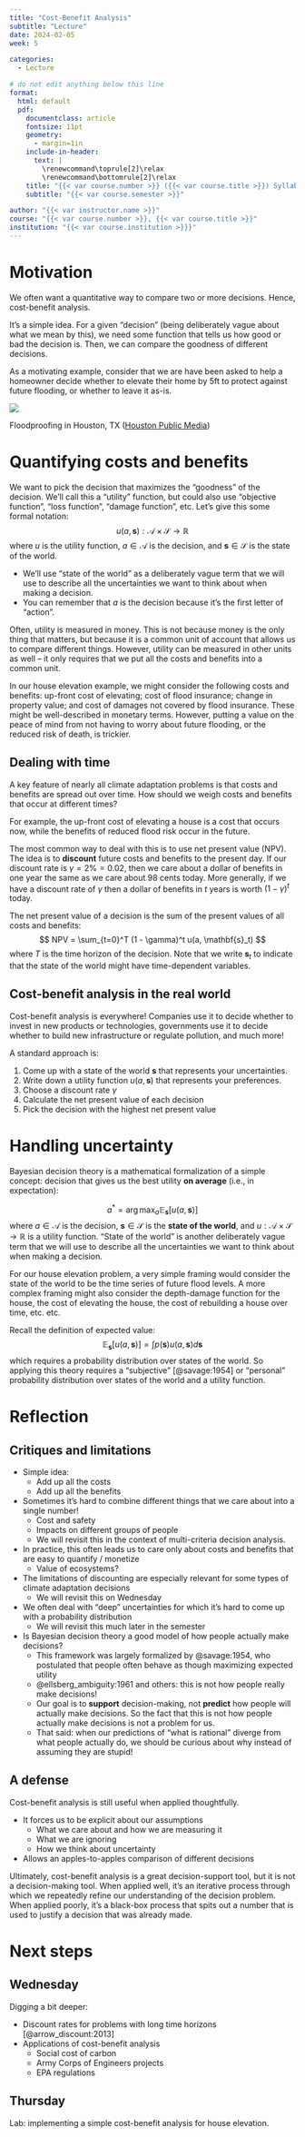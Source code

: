 ```yaml
---
title: "Cost-Benefit Analysis"
subtitle: "Lecture"
date: 2024-02-05
week: 5

categories: 
  - Lecture

# do not edit anything below this line
format:
  html: default
  pdf:
    documentclass: article
    fontsize: 11pt
    geometry:
      - margin=1in  
    include-in-header:
      text: |
        \renewcommand\toprule[2]\relax
        \renewcommand\bottomrule[2]\relax
    title: "{{< var course.number >}} ({{< var course.title >}}) Syllabus"
    subtitle: "{{< var course.semester >}}"

author: "{{< var instructor.name >}}"
course: "{{< var course.number >}}, {{< var course.title >}}"
institution: "{{< var course.institution >}}}"
---
```


# Motivation

We often want a quantitative way to compare two or more decisions.
Hence, cost-benefit analysis.

It's a simple idea.
For a given "decision" (being deliberately vague about what we mean by this), we need some function that tells us how good or bad the decision is.
Then, we can compare the goodness of different decisions.

::: {.callout-tip}
As a motivating example, consider that we are have been asked to help a homeowner decide whether to elevate their home by 5ft to protect against future flooding, or whether to leave it as-is.
:::

::: {#fig-floodproofing}
![](../_assets/img/lee-meyerland-elevation.jpg)

Floodproofing in Houston, TX ([Houston Public Media](https://www.houstonpublicmedia.org/articles/news/2017/10/06/240934/many-houstonians-seek-home-elevation-after-repetitive-flooding/))
:::

# Quantifying costs and benefits

We want to pick the decision that maximizes the "goodness" of the decision.
We'll call this a "utility" function, but could also use "objective function", "loss function", "damage function", etc.
Let's give this some formal notation:
$$
u(a, \mathbf{s}): \mathcal{A} \times \mathcal{S} \to \mathbb{R}
$$
where $u$ is the utility function, $a \in \mathcal{A}$ is the decision, and $\mathbf{s} \in \mathcal{S}$ is the state of the world.

- We'll use "state of the world" as a deliberately vague term that we will use to describe all the uncertainties we want to think about when making a decision.
- You can remember that $a$ is the decision because it's the first letter of "action".

Often, utility is measured in money.
This is not because money is the only thing that matters, but because it is a common unit of account that allows us to compare different things.
However, utility can be measured in other units as well -- it only requires that we put all the costs and benefits into a common unit.

::: {.callout-tip}
In our house elevation example, we might consider the following costs and benefits: up-front cost of elevating; cost of flood insurance; change in property value; and cost of damages not covered by flood insurance.
These might be well-described in monetary terms.
However, putting a value on the peace of mind from not having to worry about future flooding, or the reduced risk of death, is trickier.
:::

## Dealing with time

A key feature of nearly all climate adaptation problems is that costs and benefits are spread out over time.
How should we weigh costs and benefits that occur at different times?

::: {.callout-tip}
For example, the up-front cost of elevating a house is a cost that occurs now, while the benefits of reduced flood risk occur in the future.
:::

The most common way to deal with this is to use net present value (NPV).
The idea is to **discount** future costs and benefits to the present day.
If our discount rate is $\gamma = 2\% = 0.02$, then we care about a dollar of benefits in one year the same as we care about 98 cents today.
More generally, if we have a discount rate of $\gamma$ then a dollar of benefits in $t$ years is worth $(1 - \gamma) ^ t$ today.

The net present value of a decision is the sum of the present values of all costs and benefits:
$$
NPV = \sum_{t=0}^T (1 - \gamma)^t u(a, \mathbf{s}_t)
$$
where $T$ is the time horizon of the decision.
Note that we write $\mathbf{s}_t$ to indicate that the state of the world might have time-dependent variables.

## Cost-benefit analysis in the real world

Cost-benefit analysis is everywhere!
Companies use it to decide whether to invest in new products or technologies, governments use it to decide whether to build new infrastructure or regulate pollution, and much more!

A standard approach is:

1. Come up with a state of the world $\mathbf{s}$ that represents your uncertainties.
2. Write down a utility function $u(a, \mathbf{s})$ that represents your preferences.
3. Choose a discount rate $\gamma$
4. Calculate the net present value of each decision
5. Pick the decision with the highest net present value

# Handling uncertainty

Bayesian decision theory is a mathematical formalization of a simple concept: decision that gives us the best utility **on average** (i.e., in expectation):

$$
a^* = \arg \max_a \mathbb{E}_\mathbf{s} \left[ u(a, \mathbf{s}) \right]
$$
where $a \in \mathcal{A}$ is the decision, $\mathbf{s} \in \mathcal{S}$ is the **state of the world**, and $u: \mathcal{A} \times \mathcal{S} \to \mathbb{R}$ is a utility function.
"State of the world" is another deliberately vague term that we will use to describe all the uncertainties we want to think about when making a decision.

::: {.callout-tip}
For our house elevation problem, a very simple framing would consider the state of the world to be the time series of future flood levels.
A more complex framing might also consider the depth-damage function for the house, the cost of elevating the house, the cost of rebuilding a house over time, etc. etc.
:::

Recall the definition of expected value:
$$
\mathbb{E}_\mathbf{s} \left[ u(a, \mathbf{s}) \right] = \int p(\mathbf{s}) u(a, \mathbf{s}) d\mathbf{s}
$$
which requires a probability distribution over states of the world.
So applying this theory requires a "subjective" [@savage:1954] or "personal" probability distribution over states of the world and a utility function.

# Reflection

## Critiques and limitations

- Simple idea:
  - Add up all the costs
  - Add up all the benefits
- Sometimes it's hard to combine different things that we care about into a single number!
  - Cost and safety
  - Impacts on different groups of people
  - We will revisit this in the context of multi-criteria decision analysis.
- In practice, this often leads us to care only about costs and benefits that are easy to quantify / monetize
  - Value of ecosystems?
- The limitations of discounting are especially relevant for some types of climate adaptation decisions
  - We will revisit this on Wednesday
- We often deal with "deep" uncertainties for which it's hard to come up with a probability distribution
  - We will revisit this much later in the semester
- Is Bayesian decision theory a good model of how people actually make decisions?
  - This framework was largely formalized by @savage:1954, who postulated that people often behave as though maximizing expected utility
  - @ellsberg_ambiguity:1961 and others: this is not how people really make decisions!
  - Our goal is to **support** decision-making, not **predict** how people will actually make decisions. So the fact that this is not how people actually make decisions is not a problem for us.
  - That said: when our predictions of "what is rational" diverge from what people actually do, we should be curious about why instead of assuming they are stupid!

## A defense

Cost-benefit analysis is still useful when applied thoughtfully.

- It forces us to be explicit about our assumptions
  - What we care about and how we are measuring it
  - What we are ignoring
  - How we think about uncertainty
- Allows an apples-to-apples comparison of different decisions

Ultimately, cost-benefit analysis is a great decision-support tool, but it is not a decision-making tool.
When applied well, it's an iterative process through which we repeatedly refine our understanding of the decision problem.
When applied poorly, it's a black-box process that spits out a number that is used to justify a decision that was already made.

# Next steps

## Wednesday

Digging a bit deeper:

- Discount rates for problems with long time horizons [@arrow_discount:2013]
- Applications of cost-benefit analysis
  - Social cost of carbon
  - Army Corps of Engineers projects
  - EPA regulations

## Thursday

Lab: implementing a simple cost-benefit analysis for house elevation.